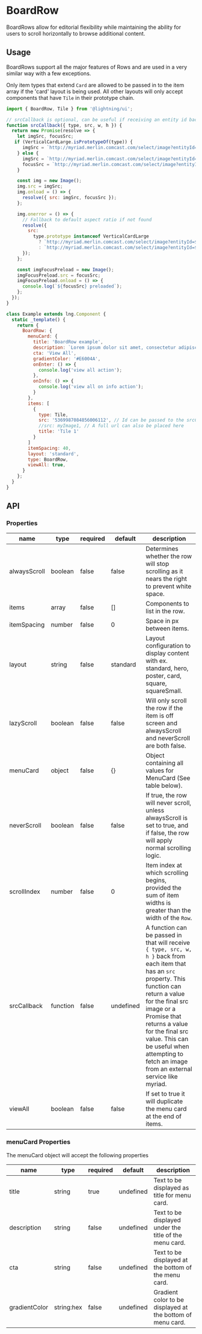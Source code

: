 
# BoardRow

BoardRows allow for editorial flexibility while maintaining the ability for users to scroll horizontally to browse additional content.

## Usage

BoardRows support all the major features of Rows and are used in a very similar way with a few exceptions.

Only item types that extend `Card` are allowed to be passed in to the item array if the 'card' layout is being used. All other layouts will only accept components that have `Tile` in their prototype chain.

```js
import { BoardRow, Tile } from '@lightning/ui';

// srcCallback is optional, can be useful if receiving an entity id back from an API and transforming it into a src url for each item
function srcCallback({ type, src, w, h }) {
  return new Promise(resolve => {
    let imgSrc, focusSrc;
   if (VerticalCardLarge.isPrototypeOf(type)) {
      imgSrc = `http://myriad.merlin.comcast.com/select/image?entityId=${src}&width=${w}&ratio=3x2`;
    } else {
      imgSrc = `http://myriad.merlin.comcast.com/select/image?entityId=${src}&width=${w}&height=${h}&rule=title`;
      focusSrc = `http://myriad.merlin.comcast.com/select/image?entityId=${src}&width=${w}&height=${h}&rule=noTitle`;
    }

    const img = new Image();
    img.src = imgSrc;
    img.onload = () => {
      resolve({ src: imgSrc, focusSrc });
    };

    img.onerror = () => {
      // Fallback to default aspect ratio if not found
      resolve({
        src:
          type.prototype instanceof VerticalCardLarge
            ? `http://myriad.merlin.comcast.com/select/image?entityId=${src}&width=${w}&ratio=16x9&rule=noTitle`
            : `http://myriad.merlin.comcast.com/select/image?entityId=${src}&width=${w}&ratio=16x9`
      });
    };

    const imgFocusPreload = new Image();
    imgFocusPreload.src = focusSrc;
    imgFocusPreload.onload = () => {
      console.log(`${focusSrc} preloaded`);
    };
  });
}

class Example extends lng.Component {
  static _template() {
    return {
      BoardRow: {
        menuCard: {
          title: 'BoardRow example',
          description: `Lorem ipsum dolor sit amet, consectetur adipiscing elit. Aenean lobortis quam eget mi fermentum, a malesuada lectus convallis. Suspendisse potenti.`,
          cta: 'View All',
          gradientColor: '#E6004A',
          onEnter: () => {
            console.log('view all action');
          },
          onInfo: () => {
            console.log('view all on info action');
          }
        },
        items: [
          {
            type: Tile,
            src: '5369987084856006112', // Id can be passed to the srcCallback
            //src: myImage1, // A full url can also be placed here
            title: 'Tile 1'
          }
        ]
        itemSpacing: 40,
        layout: 'standard',
        type: BoardRow,
        viewAll: true,
      }
    };
  }
}
```

<Canvas>
  <Story id="patterns-boardrow--basic" />
</Canvas>

## API

### Properties

| name         | type     | required | default   | description                                                                                                                                                                                                                                                                                                                        |
| ------------ | -------- | -------- | --------- | ---------------------------------------------------------------------------------------------------------------------------------------------------------------------------------------------------------------------------------------------------------------------------------------------------------------------------------- |
| alwaysScroll | boolean  | false    | false     | Determines whether the row will stop scrolling as it nears the right to prevent white space.                                                                                                                                                                                                                                       |
| items        | array    | false    | []        | Components to list in the row.                                                                                                                                                                                                                                                                                                     |
| itemSpacing  | number   | false    | 0         | Space in px between items.                                                                                                                                                                                                                                                                                                         |
| layout       | string   | false    | standard  | Layout configuration to display content with ex. standard, hero, poster, card, square, squareSmall.                                                                                                                                                                                                                                |
| lazyScroll   | boolean  | false    | false     | Will only scroll the row if the item is off screen and alwaysScroll and neverScroll are both false.                                                                                                                                                                                                                                |
| menuCard     | object   | false    | {}        | Object containing all values for MenuCard (See table below).                                                                                                                                                                                                                                                                       |
| neverScroll  | boolean  | false    | false     | If true, the row will never scroll, unless alwaysScroll is set to true, and if false, the row will apply normal scrolling logic.                                                                                                                                                                                                   |
| scrollIndex  | number   | false    | 0         | Item index at which scrolling begins, provided the sum of item widths is greater than the width of the `Row`.                                                                                                                                                                                                                      |
| srcCallback  | function | false    | undefined | A function can be passed in that will receive `{ type, src, w, h }` back from each item that has an `src` property. This function can return a value for the final src image or a Promise that returns a value for the final src value. This can be useful when attempting to fetch an image from an external service like myriad. |
| viewAll      | boolean  | false    | false     | If set to true it will duplicate the menu card at the end of items.                                                                                                                                                                                                                                                                |

### menuCard Properties

The menuCard object will accept the following properties

| name          | type       | required | default   | description                                                |
| ------------- | ---------- | -------- | --------- | ---------------------------------------------------------- |
| title         | string     | true     | undefined | Text to be displayed as title for menu card.               |
| description   | string     | false    | undefined | Text to be displayed under the title of the menu card.     |
| cta           | string     | false    | undefined | Text to be displayed at the bottom of the menu card.       |
| gradientColor | string:hex | false    | undefined | Gradient color to be displayed at the bottom of menu card. |

